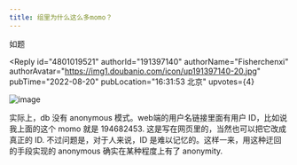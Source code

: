 ```yaml
---
title: 组里为什么这么多momo？
---
```



<Forum groupName="动画番剧" groupUrl="https://www.douban.com/group/596353/" archivedAt="2025-05-16T15:08:04.650Z">
  <Post
    id="273312066"
    title="组里为什么这么多momo？"
    url="https://www.douban.com/group/topic/273312066/?_spm_id=MjQ0MTY5MzQ3"
    pubTime="2022-08-21"
    highlightUserId="191397140"
  >
如题

<Reply
  id="4801019521"
  authorId="191397140"
  authorName="Fisherchenxi"
  authorAvatar="https://img1.doubanio.com/icon/up191397140-20.jpg"
  pubTime="2022-08-20"
  pubLocation="16:31:53 北京"
  upvotes={4}
>
![image](https://img2.doubanio.com/view/richtext/large/public/p401025751.jpg)

实际上，db 没有 anonymous 模式。web端的用户名链接里面有用户
ID，比如说我上面的这个 momo 就是 194682453.
这是写在网页里的，当然也可以把它改成真正的 ID.
不过问题是，对于人来说，ID
是难以记忆的。这样一来，用这种迂回的手段实现的 anonymous
确实在某种程度上有了 anonymity.
</Reply>
  </Post>
</Forum>
